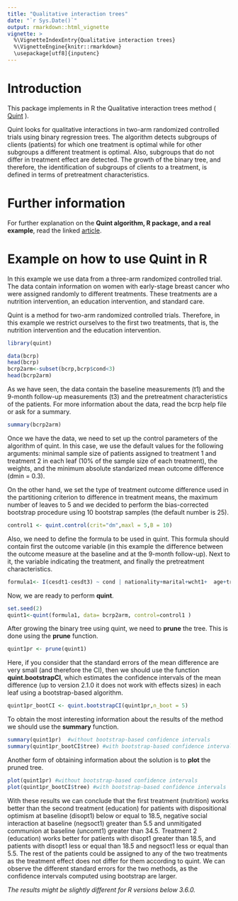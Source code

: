 ```yaml
---
title: "Qualitative interaction trees"
date: "`r Sys.Date()`"
output: rmarkdown::html_vignette
vignette: >
  %\VignetteIndexEntry{Qualitative interaction trees}
  %\VignetteEngine{knitr::rmarkdown}
  \usepackage[utf8]{inputenc}
---
```


# Introduction 

This package implements in R the Qualitative interaction trees method ( [Quint]( https://doi.org/10.1002/sim.5933) ).

Quint looks for qualitative interactions in two-arm randomized controlled trials using
binary regression trees. The algorithm detects subgroups of clients (patients) for 
which one treatment is optimal while for other subgroups a different treatment is optimal. Also, subgroups that do not differ in treatment effect are detected. 
The growth of the binary tree, and therefore, the identification of subgroups 
of clients to a treatment, is defined in terms of pretreatment characteristics.

# Further information

For further explanation on the **Quint algorithm, R package, and a real example**, read the linked [article](https://doi.org/10.3758/s13428-015-0594-z).



# Example on how to use Quint in R

In this example we use data from a three-arm randomized controlled trial. The data 
contain information on women with early-stage breast cancer who were assigned randomly to 
different treatments. These treatments are a nutrition intervention,
an education intervention, and standard care. 

Quint is a method for two-arm randomized controlled trials. Therefore, in this example 
we restrict ourselves to the first two treatments, that is, the nutrition intervention and
the education intervention. 

```r
library(quint)
```


```r
data(bcrp)
head(bcrp)
bcrp2arm<-subset(bcrp,bcrp$cond<3)
head(bcrp2arm)
```

As we have seen, the data contain the baseline measurements (t1) and the 9-month follow-up measurements (t3) and the pretreatment characteristics of the patients. For more information about the data, read the bcrp help file or ask for a summary.

```r
summary(bcrp2arm)
```

Once we have the data, we need to set up the control parameters of the algorithm of quint. In this case,
we use the default values for the following arguments: minimal sample size of patients assigned to treatment 1 and treatment 2 in each leaf (10% of the sample size of each treatment), the weights, and the minimum absolute standarized mean outcome difference (dmin = 0.3).

On the other hand, we set the type of treatment outcome difference used in the partitioning criterion to difference in treatment means, the maximum number of leaves to 5 and we decided to perform the bias-corrected bootstrap procedure using 10 bootstrap samples (the default number is 25).

```r
control1 <- quint.control(crit="dm",maxl = 5,B = 10)
```

Also, we need to define the formula to be used in quint. This formula should contain
first the outcome variable (in this example the difference between the outcome measure
at the baseline and at the 9-month follow-up). Next to it, the variable indicating the treatment,
and finally the pretreatment characteristics.

```r
formula1<- I(cesdt1-cesdt3) ~ cond | nationality+marital+wcht1+  age+trext+comorbid+disopt1+uncomt1+negsoct1
```

Now, we are ready to perform **quint**.

```r
set.seed(2)
quint1<-quint(formula1, data= bcrp2arm, control=control1 )
```

After growing the binary tree using quint, we need to **prune** the tree. This is done
using the **prune** function.

```r
quint1pr <- prune(quint1)
```

Here, if you consider that the standard errors of the mean difference are very small (and therefore
the CI), then we should use the function **quint.bootstrapCI**, which estimates the confidence intervals of the mean difference (up to version 2.1.0 it does not work with effects sizes) in each leaf using a bootstrap-based algorithm. 

```r
quint1pr_bootCI <- quint.bootstrapCI(quint1pr,n_boot = 5)
```


To obtain the most interesting information about the results of the method we should
use the **summary** function.

```r
summary(quint1pr)  #without bootstrap-based confidence intervals 
summary(quint1pr_bootCI$tree) #with bootstrap-based confidence intervals 
```

Another form of obtaining information about the solution is to **plot** the pruned tree.

```r
plot(quint1pr) #without bootstrap-based confidence intervals 
plot(quint1pr_bootCI$tree) #with bootstrap-based confidence intervals 
```

With these results we can conclude that the first treatment (nutrition) works better than the second treatment (education) for patients with dispositional optimism at baseline (disopt1)  below or equal to 18.5, negative social interaction at baseline (negsoct1) greater than 5.5 and unmitigated communion at baseline (uncomt1) greater than 34.5. Treatment 2 (education) works better for patients with disopt1 greater than 18.5, and patients with disopt1 less or equal than 18.5 and negsoct1 less or equal than 5.5. The rest of the patients could be assigned to any of the two treatments as the treatment effect does not differ for them according to quint. 
We can observe the different standard errors for the two methods, as the confidence intervals computed using bootstrap are larger.

*The results might be slightly different for R versions below 3.6.0.*



